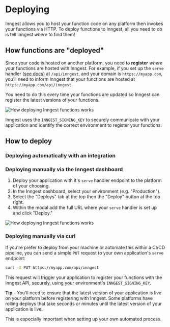 # Deploying

Inngest allows you to host your function code on any platform then invokes your functions via HTTP. To deploy functions to Inngest, all you need to do is tell Inngest _where_ to find them!

## How functions are "deployed"

Since your code is hosted on another platform, you need to **register** _where_ your functions are hosted with Inngest. For example, if you set up the `serve` handler ([see docs](/docs/sdk/serve)) at `/api/inngest`, and your domain is `https://myapp.com`, you'll need to inform Inngest that your functions are hosted at `https://myapp.com/api/inngest`.

You need to do this every time your functions are updated so Inngest can register the latest versions of your functions.

![How deploying Inngest functions works](/assets/docs/deploy/how-deploying-works.png)

<Callout>

Inngest uses the `INNGEST_SIGNING_KEY` to securely communicate with your application and identify the correct environment to register your functions.

</Callout>

## How to deploy

### Deploying automatically with an integration

<ButtonCol>
<ButtonDeploy href="/docs/deploy/vercel?ref=docs-deploy" type="vercel" label="Learn how to install our official Vercel integration" />
<ButtonDeploy href="/docs/deploy/netlify?ref=docs-deploy" type="netlify" label="Learn how to install our official Netlify integration" />
</ButtonCol>

### Deploying manually via the Inngest dashboard

1. Deploy your application with it's `serve` handler endpoint to the platform of your choosing.
2. In the Inngest dashboard, select your environment (e.g. "Production").
3. Select the "Deploys" tab at the top then the "Deploy" button at the top right.
4. Within the modal add the full URL where your `serve` handler is set up and click "Deploy."

![How deploying Inngest functions works](/assets/docs/deploy/dashboard-deploy-modal.png)

### Deploying manually via curl

If you're prefer to deploy from your machine or automate this within a CI/CD pipeline, you can send a simple `PUT` request to your own application's `serve` endpoint:

```bash
curl -X PUT https://myapp.com/api/inngest
```

This request will trigger your application to register your functions with the Inngest API, securely, using your environment's `INNGEST_SIGNING_KEY`.

<Callout>

**Tip** - You'll need to ensure that the latest version of your application is live on your platform before registering with Inngest. Some platforms have rolling deploys that take seconds or minutes until the latest version of your application is live.

This is especially important when setting up your own automated process.

</Callout>
